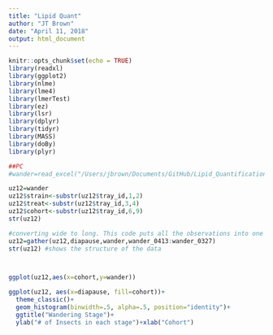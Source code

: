 ```yaml
---
title: "Lipid Quant"
author: "JT Brown"
date: "April 11, 2018"
output: html_document
---
```


```r
knitr::opts_chunk$set(echo = TRUE)
library(readxl)
library(ggplot2)
library(nlme)
library(lme4)
library(lmerTest)
library(ez)
library(lsr)
library(dplyr)
library(tidyr)
library(MASS)
library(doBy)
library(plyr)

##PC
#wander=read_excel("/Users/jbrown/Documents/GitHub/Lipid_Quantification/Data/Extraction Samples JLM.xlsx",sheet = "WANDER")
```

```r
uz12=wander
uz12$strain<-substr(uz12$tray_id,1,2)
uz12$treat<-substr(uz12$tray_id,3,4)
uz12$cohort<-substr(uz12$tray_id,6,9)
str(uz12)

#converting wide to long. This code puts all the observations into one column with the label of your choice (measurements used below)
uz12=gather(uz12,diapause,wander,wander_0413:wander_0327)
str(uz12) #shows the structure of the data



ggplot(uz12,aes(x=cohort,y=wander))

ggplot(uz12, aes(x=diapause, fill=cohort))+
  theme_classic()+
  geom_histogram(binwidth=.5, alpha=.5, position="identity")+
  ggtitle("Wandering Stage")+
  ylab("# of Insects in each stage")+xlab("Cohort")

```